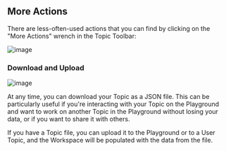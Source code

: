 ## More Actions

There are less-often-used actions that you can find by clicking on the "More Actions" wrench in the Topic Toolbar:

![image](https://github.com/amelioro/ameliorate/assets/13872370/369f7bd2-6ab9-4030-b21e-50c2bd175618)

### Download and Upload

![image](https://github.com/amelioro/ameliorate/assets/13872370/ad98bd53-47a9-4d63-a435-5a627c118448)

At any time, you can download your Topic as a JSON file. This can be particularly useful if you're interacting with your Topic on the Playground and want to work on another Topic in the Playground without losing your data, or if you want to share it with others.

If you have a Topic file, you can upload it to the Playground or to a User Topic, and the Workspace will be populated with the data from the file.
